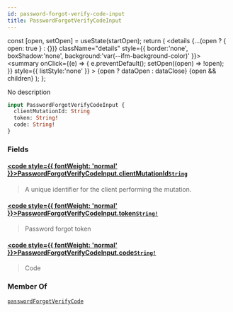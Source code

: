 ```yaml
---
id: password-forgot-verify-code-input
title: PasswordForgotVerifyCodeInput
---
```









  const [open, setOpen] = useState(startOpen);
  return (
    <details {...(open ? { open: true } : {})} className="details" style={{ border:'none', boxShadow:'none', background:'var(--ifm-background-color)' }}>
      <summary
        onClick={(e) => {
          e.preventDefault();
          setOpen((open) => !open);
        }}
        style={{ listStyle:'none' }}
      >
      {open ? dataOpen : dataClose}
      </summary>
      {open && children}
    </details>
  );
};








No description


```graphql
input PasswordForgotVerifyCodeInput {
  clientMutationId: String
  token: String!
  code: String!
}
```




### Fields

#### [<code style={{ fontWeight: 'normal' }}>PasswordForgotVerifyCodeInput.<b>clientMutationId</b></code>](#)<Bullet />[`String`](/gql-api/types/scalars/string) <Badge class="badge badge--secondary" text="scalar"/> 
> 
> 
> A unique identifier for the client performing the mutation.
> 

#### [<code style={{ fontWeight: 'normal' }}>PasswordForgotVerifyCodeInput.<b>token</b></code>](#)<Bullet />[`String!`](/gql-api/types/scalars/string) <Badge class="badge badge--secondary" text="non-null"/> <Badge class="badge badge--secondary" text="scalar"/> 
> 
> 
> Password forgot token
> 

#### [<code style={{ fontWeight: 'normal' }}>PasswordForgotVerifyCodeInput.<b>code</b></code>](#)<Bullet />[`String!`](/gql-api/types/scalars/string) <Badge class="badge badge--secondary" text="non-null"/> <Badge class="badge badge--secondary" text="scalar"/> 
> 
> 
> Code
> 



### Member Of

[`passwordForgotVerifyCode`](/gql-api/api/mutations/password-forgot-verify-code)  <Badge class="badge badge--secondary" text="mutation"/>

